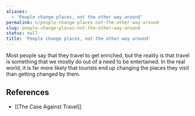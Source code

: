 ```yaml
---
aliases:
  - 'People change places, not the other way around'
permalink: n/people-change-places-not-the-other-way-around
slug: people-change-places-not-the-other-way-around
status: null
title: 'People change places, not the other way around'
---
```

Most people say that they travel to get enriched, but the reality is that travel is something that we mostly do out of a need to be entertained. In the real world, it is far more likely that tourists end up changing the places they visit than getting changed by them.

## References

- [[The Case Against Travel]]

